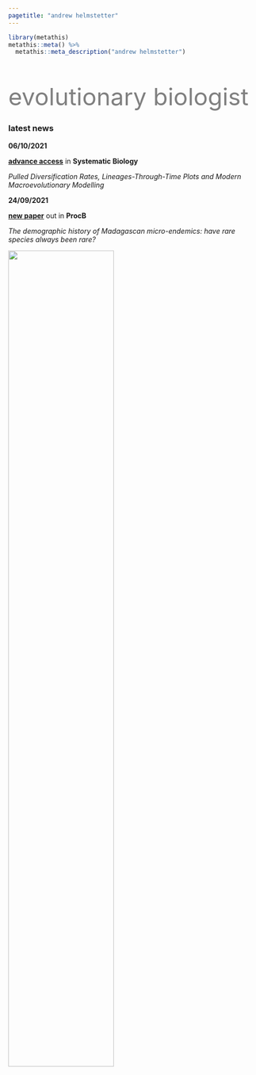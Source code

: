 ```yaml
---
pagetitle: "andrew helmstetter"
---
```


```r
library(metathis)
metathis::meta() %>% 
  metathis::meta_description("andrew helmstetter")
```

<div class="col2" style="padding-top:25px">

<div class="row">
  
<font size="60" color="grey" style="LINE-HEIGHT:60px">evolutionary biologist</font>

### latest news

**06/10/2021**

__[advance access](https://doi.org/10.1093/sysbio/syab083)__ in __Systematic Biology__

*Pulled Diversification Rates, Lineages-Through-Time Plots and Modern Macroevolutionary Modelling*

**24/09/2021**

__[new paper](https://bit.ly/3CA4VP0)__ out in __ProcB__

*The demographic history of Madagascan micro-endemics: have rare species always been rare?*

<div id="me">

![](images/me_circle3.png){width=65% style="float:center padding:50px"}

</div>
</div>
</div>

